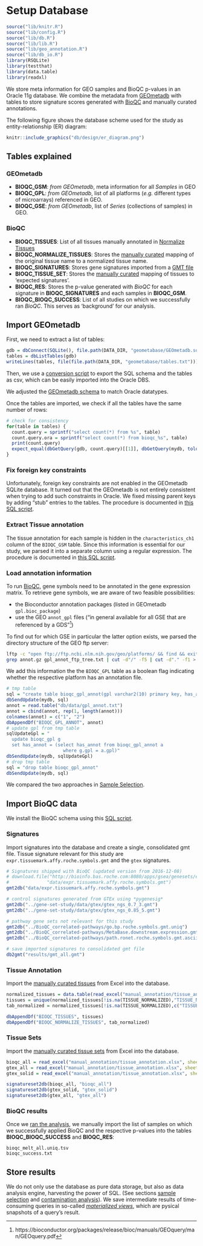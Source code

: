 # Setup Database {#setup-database}

```r
source("lib/knitr.R")
source("lib/config.R")
source("lib/db.R")
source("lib/lib.R")
source("lib/geo_annotation.R")
source("lib/db_io.R")
library(RSQLite)
library(testthat)
library(data.table)
library(readxl)
```

We store meta information for GEO samples and BioQC p-values in 
an Oracle 11g database. We combine the metadata from [GEOmetadb](https://www.bioconductor.org/packages/release/bioc/vignettes/GEOmetadb/inst/doc/GEOmetadb.html)
with tables to store signature scores generated with 
[BioQC](https://accio.github.io/BioQC) and manually curated annotations. 

The following figure shows the database scheme used for the study as entity-relationship (ER) diagram: 

```r
knitr::include_graphics("db/design/er_diagram.png")
```

## Tables explained

### GEOmetadb
* **BIOQC_GSM**: *from GEOmetadb*, meta information for all *Samples* in GEO
* **BIOQC_GPL**: *from GEOmetadb*, list of all platforms (*e.g.* different types of microarrays) referenced in GEO. 
* **BIOQC_GSE**: *from GEOmetadb*, list of *Series* (collections of samples) in GEO. 

### BioQC
* **BIOQC_TISSUES**: List of all tissues manually annotated in [Normalize Tissues](#normalize-tissues)
* **BIOQC_NORMALIZE_TISSUES**: Stores the [manually curated](#normalize-tissues) mapping of the original tissue name to a normalized tissue name.
* **BIOQC_SIGNATURES**: Stores gene signatures imported from a  [GMT file](http://software.broadinstitute.org/cancer/software/gsea/wiki/index.php/Data_formats#GMT:_Gene_Matrix_Transposed_file_format_.28.2A.gmt.29)
* **BIOQC_TISSUE_SET**: Stores the [manually curated](#tissue-signatures) mapping of tissues to 'expected signatures'. 
* **BIOQC_RES**: Stores the p-value generated with *BioQC* for each signature in **BIOQC_SIGNATURES** and each samples in **BIOQC_GSM**. 
* **BIOQC_BIOQC_SUCCESS**: List of all studies on which we successfully ran *BioQC*. This serves as 'background' for our analysis. 


## Import GEOmetadb

First, we need to extract a list of tables:  
```r
gdb = dbConnect(SQLite(), file.path(DATA_DIR, "geometabase/GEOmetadb.sqlite"))
tables = dbListTables(gdb)
writeLines(tables, file(file.path(DATA_DIR, "geometabase/tables.txt")))
```

Then, we use a [conversion script](https://github.com/grst/BioQC_GEO_analysis/blob/master/db/geometadb2csv.sh) to 
export the SQL schema and the tables as csv, which can be easily imported into the Oracle DBS. 

We adjusted the [GEOmetadb schema](https://github.com/grst/BioQC_GEO_analysis/blob/master/db/geometadb_schema.sql) to match 
Oracle datatypes. 

Once the tables are imported, we check if all the tables have the same number of rows: 
```r
# check for consistency 
for(table in tables) {
  count.query = sprintf("select count(*) from %s", table)
  count.query.ora = sprintf("select count(*) from bioqc_%s", table)
  print(count.query)
  expect_equal(dbGetQuery(gdb, count.query)[[1]], dbGetQuery(mydb, tolower(count.query.ora))[[1]])
}
```


### Fix foreign key constraints

Unfortunately, foreign key constraints are not enabled in the GEOmetadb SQLite database. It turned out that the GEOmetadb is not entirely consistent when trying to add such constraints in Oracle. We fixed missing 
parent keys by adding "stub" entries to the tables. The procedure is documented in 
[this SQL script](https://github.com/grst/BioQC_GEO_analysis/blob/master/db/update_geometabase.sql). 


### Extract Tissue annotation

The tissue annotation for each sample is hidden in the `characteristics_ch1` column of the `BIOQC_GSM` table. Since this information is 
essential for our study, we parsed it into a separate column using a regular expression. The procedure is documented in 
[this SQL script](https://github.com/grst/BioQC_GEO_analysis/blob/master/db/update_geometabase.sql). 


### Load annotation information

To run [BioQC](https://accio.github.io/BioQC), gene symbols need to be annotated in the gene expression matrix.
To retrieve gene symbols, we are aware of two feasible possibilities: 

* the Bioconductor annotation packages (listed in GEOmetadb `gpl.bioc_package`)
* use the GEO `annot_gpl` files ("in general available for all GSE that are referenced by a GDS"[^1]) 

[^1]: https://bioconductor.org/packages/release/bioc/manuals/GEOquery/man/GEOquery.pdf

To find out for which GSE in particular the latter option exists, we parsed the directory structure of the
GEO ftp server: 

```bash
lftp -c "open ftp://ftp.ncbi.nlm.nih.gov/geo/platforms/ && find && exit" > gpl_annot_ftp_tree.txt
grep annot.gz gpl_annot_ftp_tree.txt | cut -d"/" -f5 | cut -d"." -f1 > gpl_annot.txt
```

We add this information the the `BIOQC_GPL` table as a boolean flag indicating whether the respective
platform has an annotation file. 

```r
# tmp table
sql = "create table bioqc_gpl_annot(gpl varchar2(10) primary key, has_annot number(1))"
dbSendUpdate(mydb, sql)
annot = read.table("db/data/gpl_annot.txt")
annot = cbind(annot, rep(1, length(annot)))
colnames(annot) = c("1", "2")
dbAppendDf("BIOQC_GPL_ANNOT", annot)
# update gpl from tmp table
sqlUpdateGpl = "
  update bioqc_gpl g
  set has_annot = (select has_annot from bioqc_gpl_annot a
                     where g.gpl = a.gpl)"
dbSendUpdate(mydb, sqlUpdateGpl)
# drop tmp table
sql = "drop table bioqc_gpl_annot"
dbSendUpdate(mydb, sql)
```

We compared the two approaches in [Sample Selection](#sample-selection). 

## Import BioQC data
We install the BioQC schema using this [SQL script](https://github.com/grst/BioQC_GEO_analysis/blob/master/db/bioqc_schema.sql). 

### Signatures

Import signatures into the database and create a single, consolidated gmt file. Tissue signature relevant for this
study are `expr.tissuemark.affy.roche.symbols.gmt` and the `gtex` signatures. 
```r
# Signatures shipped with BioQC (updated version from 2016-12-08)
# download.file("http://bioinfo.bas.roche.com:8080/apps/gsea/genesets/exp.tissuemark.bioqc.roche.symbols.gmt",
#              "data/expr.tissuemark.affy.roche.symbols.gmt")
gmt2db("data/expr.tissuemark.affy.roche.symbols.gmt")

# control signatures generated from GTEx using *pygenesig*
gmt2db("../gene-set-study/data/gtex/gtex_ngs_0.7_3.gmt")
gmt2db("../gene-set-study/data/gtex/gtex_ngs_0.85_5.gmt")

# pathway gene sets not relevant for this study 
gmt2db("../BioQC_correlated-pathways/go.bp.roche.symbols.gmt.uniq")
gmt2db("../BioQC_correlated-pathways/MetaBase.downstream.expression.gmt")
gmt2db("../BioQC_correlated-pathways/path.ronet.roche.symbols.gmt.ascii")

# save imported signatures to consolidated gmt file
db2gmt("results/gmt_all.gmt")
```


### Tissue Annotation

Import the [manually curated tissues](https://github.com/grst/BioQC_GEO_analysis/blob/master/manual_annotation/normalize_tissues.xlsx) from Excel into the database. 
```r
normalized_tissues = data.table(read_excel("manual_annotation/tissue_annotation.xlsx", sheet = 1))
tissues = unique(normalized_tissues[!is.na(TISSUE_NORMALIZED),"TISSUE_NORMALIZED", with=FALSE])
tab_normalized = normalized_tissues[!is.na(TISSUE_NORMALIZED),c("TISSUE", "TISSUE_NORMALIZED"), with=FALSE]

dbAppendDf("BIOQC_TISSUES", tissues)
dbAppendDf("BIOQC_NORMALIZE_TISSUES", tab_normalized)

```

### Tissue Sets

Import the [manually curated tissue sets](https://github.com/grst/BioQC_GEO_analysis/blob/master/manual_annotation/tissue_sets.xlsx) from Excel into the database. 
```r
bioqc_all = read_excel("manual_annotation/tissue_annotation.xlsx", sheet = 3)
gtex_all = read_excel("manual_annotation/tissue_annotation.xlsx", sheet=4)
gtex_solid = read_excel("manual_annotation/tissue_annotation.xlsx", sheet=5)

signatureset2db(bioqc_all, "bioqc_all")
signatureset2db(gtex_solid, "gtex_solid")
signatureset2db(gtex_all, "gtex_all")

```

### BioQC results {#import-bioqc-results}
Once we [ran the analysis](#sample-processing), we manually import the list of samples on which we successfully applied BioQC and the respective p-values into the tables **BIOQC_BIOQC_SUCCESS** and **BIOQC_RES**:

```
bioqc_melt_all.uniq.tsv
bioqc_success.txt
```

## Store results
We do not only use the database as pure data storage, but also as data analysis engine, harvesting the power of SQL. (See sections [sample selection](#sample-selection) and [contamination analysis](#contamination-analysis)). We save intermediate results of time-consuming queries in so-called [*materialized views*](https://docs.oracle.com/cd/B10501_01/server.920/a96567/repmview.htm), which are pysical snapshots of a query's result. 